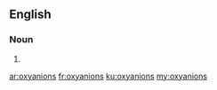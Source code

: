 ==English==

===Noun===
{{head|en|plural}}

# {{plural of|oxyanion|lang=en|nocat=1}}

[[ar:oxyanions]]
[[fr:oxyanions]]
[[ku:oxyanions]]
[[my:oxyanions]]